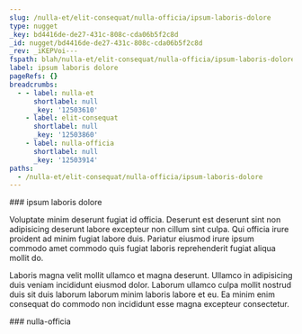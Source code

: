 ```yaml
---
slug: /nulla-et/elit-consequat/nulla-officia/ipsum-laboris-dolore
type: nugget
_key: bd4416de-de27-431c-808c-cda06b5f2c8d
_id: nugget/bd4416de-de27-431c-808c-cda06b5f2c8d
_rev: _iKEPVoi---
fspath: blah/nulla-et/elit-consequat/nulla-officia/ipsum-laboris-dolore.md
label: ipsum laboris dolore
pageRefs: {}
breadcrumbs:
  - - label: nulla-et
      shortlabel: null
      _key: '12503610'
    - label: elit-consequat
      shortlabel: null
      _key: '12503860'
    - label: nulla-officia
      shortlabel: null
      _key: '12503914'
paths:
  - /nulla-et/elit-consequat/nulla-officia/ipsum-laboris-dolore
---
```


<NuggetArea>
<Nugget slug="/nulla-et/elit-consequat/nulla-officia/ipsum-laboris-dolore" type="nugget" _key="bd4416de-de27-431c-808c-cda06b5f2c8d" _id="nugget/bd4416de-de27-431c-808c-cda06b5f2c8d" _rev="_iKEPVoi---" fspath="blah/nulla-et/elit-consequat/nulla-officia/ipsum-laboris-dolore.md" label="ipsum laboris dolore" paths="/nulla-et/elit-consequat/nulla-officia/ipsum-laboris-dolore">
<NuggetBody>
### ipsum laboris dolore

Voluptate minim deserunt fugiat id officia. Deserunt est deserunt sint non adipisicing deserunt labore excepteur non cillum sint culpa. Qui officia irure proident ad minim fugiat labore duis. Pariatur eiusmod irure ipsum commodo amet commodo quis fugiat laboris reprehenderit fugiat aliqua mollit do.

Laboris magna velit mollit ullamco et magna deserunt. Ullamco in adipisicing duis veniam incididunt eiusmod dolor. Laborum ullamco culpa mollit nostrud duis sit duis laborum laborum minim laboris labore et eu. Ea minim enim consequat do commodo non incididunt esse magna excepteur consectetur.

</NuggetBody>
<Breadcrumbs>
<Crumbs>
<Crumb _key="12503610" label="nulla-et" /><Crumb _key="12503860" label="elit-consequat" /><Crumb _key="12503914" label="nulla-officia" />
</Crumbs>
</Breadcrumbs>
</Nugget>

<NuggetsInbound>
</NuggetsInbound>
<NuggetsOutbound>
</NuggetsOutbound>
</NuggetArea>
<PassagesInbound>
<Passage direction="inbound" type="passage" _key="12503914" _id="passage/12503914" _rev="_iKEPVoe---" label="nulla-officia" passage="nulla-officia" fspath="blah/nulla-et/elit-consequat/nulla-officia" paths="/nulla-et/elit-consequat/nulla-officia" slug="/nulla-et/elit-consequat/nulla-officia">
<NuggetBody>
### nulla-officia

</NuggetBody>
<Breadcrumbs>
<Crumbs>
<Crumb _key="12503610" label="nulla-et" /><Crumb _key="12503860" label="elit-consequat" />
</Crumbs>
</Breadcrumbs>
</Passage>

</PassagesInbound>
<PassagesOutbound>
</PassagesOutbound>